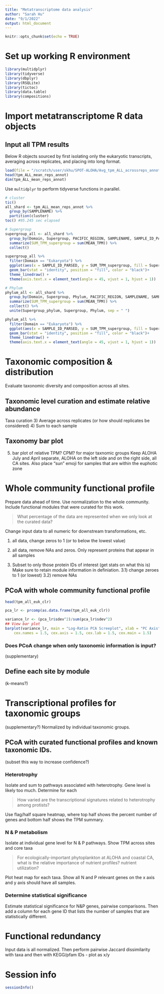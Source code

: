 ```yaml
---
title: "Metatranscriptome data analysis"
author: "Sarah Hu"
date: "9/1/2022"
output: html_document
---
```


```r
knitr::opts_chunk$set(echo = TRUE)
```

# Set up working R environment
```r
library(multidplyr)
library(tidyverse)
library(dbplyr)
library(RSQLite)
library(tictoc)
library(data.table)
library(compositions)
```

# Import metatranscriptome R data objects

## Input all TPM results

Below R objects sourced by first isolating only the eukaryotic transcripts, averaging across replicates, and placing into long format.

```r
load(file = "/scratch/user/skhu/SPOT-ALOHA/Avg_tpm_ALL_acrossreps_annot.RData", verbose = T)
head(tpm_ALL_mean_reps_annot)
dim(tpm_ALL_mean_reps_annot)
```

Use ```multidplyr``` to perform tidyverse functions in parallel.
```r
# cluster
tic()
all_shard <- tpm_ALL_mean_reps_annot %>% 
  group_by(SAMPLENAME) %>% 
  partition(cluster)
toc() #95.245 sec elapsed
```

```r
# Supergroup
supergroup_all <- all_shard %>%
  group_by(Domain, Supergroup, PACIFIC_REGION, SAMPLENAME, SAMPLE_ID_PARSED, DEPTH_CATEGORY) %>% 
  summarize(SUM_TPM_supergroup = sum(MEAN_TPM)) %>% 
  collect()

supergroup_all %>% 
  filter(Domain == "Eukaryota") %>% 
  ggplot(aes(x = SAMPLE_ID_PARSED, y = SUM_TPM_supergroup, fill = Supergroup)) +
  geom_bar(stat = "identity", position = "fill", color = "black")+
  theme_linedraw() +
  theme(axis.text.x = element_text(angle = 45, vjust = 1, hjust = 1))
```


```r
# Phylum
phylum_all <- all_shard %>%
  group_by(Domain, Supergroup, Phylum, PACIFIC_REGION, SAMPLENAME, SAMPLE_ID_PARSED, DEPTH_CATEGORY) %>% 
  summarize(SUM_TPM_supergroup = sum(MEAN_TPM)) %>% 
  collect() %>% 
  unite(Supergroup_phylum, Supergroup, Phylum, sep = " ")

phylum_all %>% 
  filter(Domain == "Eukaryota") %>% 
  ggplot(aes(x = SAMPLE_ID_PARSED, y = SUM_TPM_supergroup, fill = Supergroup_phylum)) +
  geom_bar(stat = "identity", position = "fill", color = "black")+
  theme_linedraw() +
  theme(axis.text.x = element_text(angle = 45, vjust = 1, hjust = 1))
```



# Taxonomic composition & distribution

Evaluate taxonomic diversity and composition across all sites.

## Taxonomic level curation and estimate relative abundance

Taxa curation
3) Average across replicates (or how should replicates be considered)
4) Sum to each sample

## Taxonomy bar plot
5) bar plot of relative TPM? CPM? for major taxnomic groups
Keep ALOHA July and April separate, ALOHA on the left side and on the right side, all CA sites.
Also place "sun" emoji for samples that are within the euphotic zone



# Whole community functional profile

Prepare data ahead of time. Use normalization to the whole community.
Include functional modules that were curated for this work.

> What percentage of the data are represented when we only look at the curated data?

Change input data to all numeric for downstream transformations, etc.

1) all data, change zeros to 1 (or to below the lowest value)

2) all data, remove NAs and zeros. Only represent proteins that appear in all samples

3) Subset to only those protein IDs of interest (get stats on what this is)
Make sure to retain module information in definiation. 
3.1) change zeroes to 1 (or lowest)
3.2) remove NAs

## PCoA with whole community functional profile

```r
head(tpm_all_euk_clr)
```
```r
pca_lr <- prcomp(as.data.frame(tpm_all_euk_clr))

variance_lr <- (pca_lr$sdev^2)/sum(pca_lr$sdev^2)
## View bar plot
barplot(variance_lr, main = "Log-Ratio PCA Screeplot", xlab = "PC Axis", ylab = "% Variance", 
    cex.names = 1.5, cex.axis = 1.5, cex.lab = 1.5, cex.main = 1.5)
```


### Does PCoA change when only taxonomic information is input?
(supplementary)

## Define each site by module
(k-means?)

# Transcriptional profiles for taxonomic groups
(supplementary?)
Normalized by individual taxonomic groups.

## PCoA with curated functional profiles and known taxonomic IDs.
(subset this way to increase confidence?)

### Heterotrophy

Isolate and sum to pathways associated with heterotrophy. Gene level is likely too much. Determine for each 

> How varied are the transcriptional signatures related to heterotrophy among protists?

Use flag/half square heatmap, where top half shows the percent number of genes and bottom half shows the TPM summary. 

### N & P metabolism

Isolate at individual gene level for N & P pathways. Show TPM across sites and core taxa

> For ecologically-important phytoplankton at ALOHA and coastal CA, what is the relative importance of nutrient profiles? nutrient utilization?

Plot heat map for each taxa. Show all N and P relevant genes on the x axis and y axis should have all samples. 

### Determine statistical significance
Estimate statistical significance for N&P genes, pairwise comparisons. Then add a column for each gene ID that lists the number of samples that are statistically different. 



# Functional redundancy

Input data is all normalized. Then perform pairwise Jaccard dissimilarity with taxa and then with KEGG/pfam IDs - plot as x/y

# Session info
```r
sessionInfo()
```

